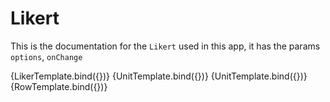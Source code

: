 
<Meta title="Steps/Likert" component={Likert} />







# Likert

This is the documentation for the `Likert` used in this app, it has the params `options`, `onChange`

<Canvas>
  <Story name="Likert" args={{
    options:['A','B','C'],
    onClick: action("selected button to be handled by")
    }}
  >
    {LikerTemplate.bind({})}
  </Story>
  <Story name="LikertUnit True" args={{
      value:"Strongly Disagree", 
      label:"Strongly Disagree", 
      onChange:action('changed likertUnit')
    }}>
    {UnitTemplate.bind({})}
  </Story>
  <Story name="LikertUnit False" args={{
      value:"Disagree", 
      label:"Strongly Disagree",
      onChange:action('changed likertUnit')
    }}>
    {UnitTemplate.bind({})}
  </Story>
   <Story name="LikertRow False" args={{
      option:"A", 
      value:"Strongly Disagree",
      onChange:action('changed LikertRow')
    }}>
    {RowTemplate.bind({})}
  </Story>
</Canvas>
